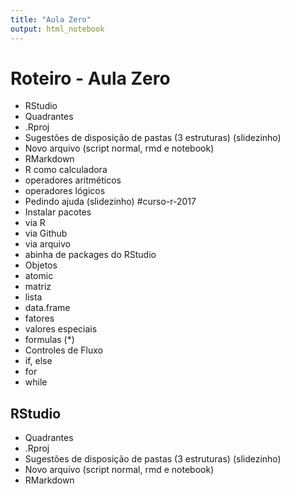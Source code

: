 ```yaml
---
title: "Aula Zero"
output: html_notebook
---
```


# Roteiro - Aula Zero

- RStudio
 - Quadrantes
 - .Rproj
 - Sugestões de disposição de pastas (3 estruturas) (slidezinho)
 - Novo arquivo (script normal, rmd e notebook)
 - RMarkdown 
- R como calculadora
 - operadores aritméticos
 - operadores lógicos
- Pedindo ajuda (slidezinho) #curso-r-2017
- Instalar pacotes
 - via R
 - via Github
 - via arquivo
 - abinha de packages do RStudio
- Objetos
 - atomic
 - matriz
 - lista
 - data.frame
 - fatores
 - valores especiais
 - formulas (*)
- Controles de Fluxo
 - if, else
 - for
 - while

## RStudio

- Quadrantes
 - .Rproj
 - Sugestões de disposição de pastas (3 estruturas) (slidezinho)
 - Novo arquivo (script normal, rmd e notebook)
 - RMarkdown 
 
```r

```
